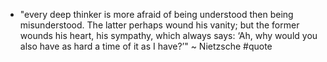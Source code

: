 - "every deep thinker is more afraid of being understood then being misunderstood. The latter perhaps wound his vanity; but the former wounds his heart, his sympathy, which always says: ‘Ah, why would you also have as hard a time of it as I have?’" ~ Nietzsche #quote
